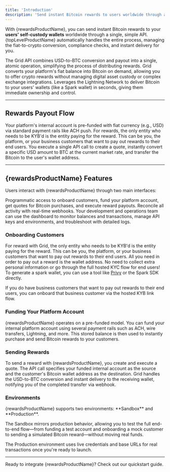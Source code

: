 ```yaml
---
title: 'Introduction'
description: 'Send instant Bitcoin rewards to users worldwide through a single API'
---
```


With {rewardsProductName}, you can send instant Bitcoin rewards to your **users' self-custody wallets** worldwide through a single, simple API. {topLevelProductName} automatically handles the entire process, managing the fiat-to-crypto conversion, compliance checks, and instant delivery for you.

<CardGroup cols={3}>
  <Card title="Buy & Send in One Call" icon="bolt">
    The Grid API combines USD-to-BTC conversion and payout into a single, atomic operation, simplifying the process of distributing rewards.
  </Card>
  <Card title="No Crypto Handling" icon="shield-check">
    Grid converts your platform's fiat balance into Bitcoin on demand, allowing you to offer crypto rewards without managing digital asset custody or complex exchange integrations.
  </Card>
  <Card title="Instant Delivery" icon="rocket">
    Leverages the Lightning Network to deliver Bitcoin to your users' wallets (like a Spark wallet) in seconds, giving them immediate ownership and control.
  </Card>
</CardGroup>

---

## Rewards Payout Flow

<Steps>
  <Step title="Funding">
    Your platform's internal account is pre-funded with fiat currency (e.g., USD) via standard payment rails like ACH push.
  </Step>
  <Step title="Customer Onboarding">
    For rewards, the only entity who needs to be KYB'd is the entity paying for the reward. This can be you, the platform, or
    your business customers that want to pay out rewards to their end users.
  </Step>
  <Step title="Quote & Execution">
    You execute a single API call to create a quote, instantly convert a specific USD amount to BTC at the current market rate, and transfer the Bitcoin to the user's wallet address.
  </Step>
</Steps>

---

## {rewardsProductName} Features

Users interact with {rewardsProductName} through two main interfaces:

<Tabs>
  <Tab title="API">
    Programmatic access to onboard customers, fund your platform account, get quotes for Bitcoin purchases, and execute reward payouts. Reconcile all activity with real-time webhooks.
  </Tab>
  <Tab title="Dashboard">
    Your development and operations team can use the dashboard to monitor balances and transactions, manage API keys and environments, and troubleshoot with detailed logs.
  </Tab>
</Tabs>

### Onboarding Customers

For reward with Grid, the only entity who needs to be KYB'd is the entity paying for the reward. This can be you, the platform, or
your business customers that want to pay out rewards to their end users.
All you need in order to pay out a reward is the wallet address.
No need to collect extra personal information or go through the full hosted KYC flow for end users!
To generate a spark wallet, you can use a tool like [Privy](https://privy.io) or the Spark SDK directly.

If you do have business customers that want to pay out rewards to their end users, you can onboard that business customer
via the hosted KYB link flow.

### Funding Your Platform Account

{rewardsProductName} operates on a pre-funded model. You can fund your internal platform account using several payment rails such as ACH, wire transfers, Lightning, and more. This stored balance is then used to instantly purchase and send Bitcoin rewards to your customers.

### Sending Rewards

To send a reward with {rewardsProductName}, you create and execute a quote. The API call specifies your funded internal account as the source and the customer's Bitcoin wallet address as the destination. Grid handles the USD-to-BTC conversion and instant delivery to the receiving wallet, notifying you of the completed transfer via webhook.

### Environments

<Note>
{rewardsProductName} supports two environments: **Sandbox** and **Production**. 

The Sandbox mirrors production behavior, allowing you to test the full end-to-end flow—from funding a test account and onboarding a mock customer to sending a simulated Bitcoin reward—without moving real funds. 

The Production environment uses live credentials and base URLs for real transactions once you're ready to launch.
</Note>

---

<Card title="Get Started" icon="play" href="/rewards/quickstart">
  Ready to integrate {rewardsProductName}? Check out our quickstart guide.
</Card>
